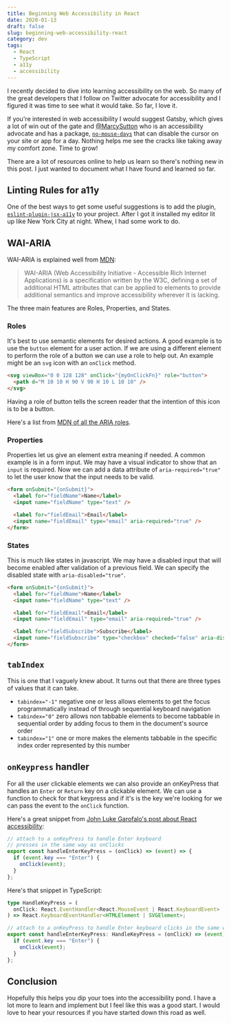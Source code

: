 ```yaml
---
title: Beginning Web Accessibility in React
date: 2020-01-13
draft: false
slug: beginning-web-accessibility-react
category: dev
tags:
  - React
  - TypeScript
  - a11y
  - accessibility
---
```


I recently decided to dive into learning accessibility on the web. So many of the great developers that I follow on Twitter advocate for accessibility and I figured it was time to see what it would take. So far, I love it.

If you're interested in web accessibility I would suggest Gatsby, which gives a lot of win out of the gate and [@MarcySutton](https://twitter.com/marcysutton) who is an accessibility advocate and has a package, [`no-mouse-days`](https://github.com/marcysutton/no-mouse-days) that can disable the cursor on your site or app for a day. Nothing helps me see the cracks like taking away my comfort zone. Time to grow!

There are a lot of resources online to help us learn so there's nothing new in this post. I just wanted to document what I have found and learned so far.

## Linting Rules for a11y

One of the best ways to get some useful suggestions is to add the plugin, [`eslint-plugin-jsx-a11y`](https://www.npmjs.com/package/eslint-plugin-jsx-a11y) to your project. After I got it installed my editor lit up like New York City at night. Whew, I had some work to do.

## WAI-ARIA

WAI-ARIA is explained well from [MDN](https://developer.mozilla.org/en-US/docs/Learn/Accessibility/WAI-ARIA_basics):

> WAI-ARIA (Web Accessibility Initiative - Accessible Rich Internet Applications) is a specification written by the W3C, defining a set of additional HTML attributes that can be applied to elements to provide additional semantics and improve accessibility wherever it is lacking.

The three main features are Roles, Properties, and States.

### Roles

It's best to use semantic elements for desired actions. A good example is to use the `button` element for a user action. If we are using a different element to perform the role of a button we can use a role to help out. An example might be an `svg` icon with an `onClick` method.

```html
<svg viewBox="0 0 128 128" onClick="{myOnClickFn}" role="button">
  <path d="M 10 10 H 90 V 90 H 10 L 10 10" />
</svg>
```

Having a role of button tells the screen reader that the intention of this icon is to be a button.

Here's a list from [MDN of all the ARIA roles](https://developer.mozilla.org/en-US/docs/Web/Accessibility/ARIA/Roles).

### Properties

Properties let us give an element extra meaning if needed. A common example is in a form input. We may have a visual indicator to show that an `input` is required. Now we can add a data attribute of `aria-required="true"` to let the user know that the input needs to be valid.

```html
<form onSubmit="{onSubmit}">
  <label for="fieldName">Name</label>
  <input name="fieldName" type="text" />

  <label for="fieldEmail">Email</label>
  <input name="fieldEmail" type="email" aria-required="true" />
</form>
```

### States

This is much like states in javascript. We may have a disabled input that will become enabled after validation of a previous field. We can specify the disabled state with `aria-disabled="true"`.

```html
<form onSubmit="{onSubmit}">
  <label for="fieldName">Name</label>
  <input name="fieldName" type="text" />

  <label for="fieldEmail">Email</label>
  <input name="fieldEmail" type="email" aria-required="true" />

  <label for="fieldSubscribe">Subscribe</label>
  <input name="fieldSubscribe" type="checkbox" checked="false" aria-disabled="true" />
</form>
```

## `tabIndex`

This is one that I vaguely knew about. It turns out that there are three types of values that it can take.

- `tabindex="-1"` negative one or less allows elements to get the focus programmatically instead of through sequential keyboard navigation
- `tabindex="0"` zero allows non tabbable elements to become tabbable in sequential order by adding focus to them in the document's source order
- `tabindex="1"` one or more makes the elements tabbable in the specific index order represented by this number

## `onKeypress` handler

For all the user clickable elements we can also provide an onKeyPress that handles an `Enter` or `Return` key on a clickable element. We can use a function to check for that keypress and if it's is the key we're looking for we can pass the event to the `onClick` function.

Here's a great snippet from [John Luke Garofalo's post about React accessibility](https://dev.to/johnlukeg/make-react-navigation-accessible-again):

```jsx
// attach to a onKeyPress to handle Enter keyboard
// presses in the same way as onClicks
export const handleEnterKeyPress = (onClick) => (event) => {
  if (event.key === "Enter") {
    onClick(event);
  }
};
```

Here's that snippet in TypeScript:

```typescript
type HandleKeyPress = (
  onClick: React.EventHandler<React.MouseEvent | React.KeyboardEvent>
) => React.KeyboardEventHandler<HTMLElement | SVGElement>;

// attach to a onKeyPress to handle Enter keyboard clicks in the same way as onClicks
export const handleEnterKeyPress: HandleKeyPress = (onClick) => (event) => {
  if (event.key === "Enter") {
    onClick(event);
  }
};
```

## Conclusion

Hopefully this helps you dip your toes into the accessibility pond. I have a lot more to learn and implement but I feel like this was a good start. I would love to hear your resources if you have started down this road as well.
